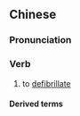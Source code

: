 {{also|除颤}}
==Chinese==
{{zh-forms|s=除颤}}

===Pronunciation===
{{zh-pron
|m=chúchàn
|cat=v
}}

===Verb===
{{zh-verb}}

# {{lb|zh|cardiology}} to [[defibrillate]]

====Derived terms====
{{zh-der|除顫器}}
